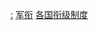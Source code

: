 {{Commons category|Military rank insignia by country}}
{{Categories by country|nocat}}

[[Category:各国军事|:]]
[[Category:军衔|]]
[[Category:各国衔级制度|]]